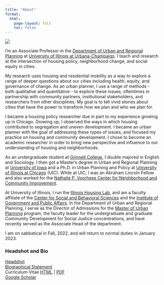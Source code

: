 ```yaml
---
title: "About"
format:
  html:
    page-layout: full
    toc: false
---
```


::: grid
::: g-col-6
![](greenlee.jpg){fig-alt="A photograph of Andrew Greenlee"}
:::

::: g-col-6
I'm an Associate Professor in the [Department of Urban and Regional Planning](https://urban.illinois.edu) at [University of Illinois at Urbana-Champaign](https://illinois.edu). I teach and research at the intersection of housing policy, neighborhood change, and social equity in cities.

My research uses housing and residential mobility as a way to explore a range of deeper questions about our cities including health, equity, and governance of change. As an urban planner, I use a range of methods - both qualitative and quantitative - to explore these issues, oftentimes in partnership with community partners, insittutional stakeholders, and researchers from other disciplines. My goal is to tell vivid stories about cities that have the power to transform how we plan and who we plan for.

I became a housing policy researcher due in part to my experience growing up in Chicago. Growing up, I observed the ways in which housing contributed to segregation and uneven development. I became an urban planner with the goal of addressing these types of issues, and focused my practice on housing and community development. I chose to become an academic researcher in order to bring new perspective and influence to our understanding of housing and neighborhoods.

As an undergraduate student at [Grinnell College](https://www.grinnell.edu), I double majored in English and Sociology. I then got a Master's degree in Urban and Regional Planning at [University of Iowa](https://sppa.uiowa.edu) and a Ph.D. in Urban Planning and Policy at [University of Illinois at Chicago](https://cuppa.uic.edu/academics/upp/) (UIC). While at UIC, I was an Abraham Lincoln Fellow and also worked for the [Nathalie P. Voorhees Center for Neighborhood and Community Improvement](https://voorheescenter.uic.edu).

At University of Illinois, I run the [Illinois Housing Lab](../lab/lab.qmd), and am a faculty affiliate of the [Center for Social and Behavioral Sciences](https://csbs.research.illinois.edu) and the [Institute of Government and Public Affairs](https://igpa.uillinois.edu/andrew-greenlee/). In the Department of Urban and Regional Planning, I serve as the Director of Admissions for the [Master of Urban Planning](https://urban.illinois.edu/programs-applying/master-urban-planning/) program, the faculty leader for the undergraduate and graduate Community Development for Social Justice concentrations, and have recently served as the Associate Head of the department.

I am on sabbatical in Fall, 2022, and will return to normal duties in January 2023.
:::
:::

### Headshot and Bio

[Headshot](greenlee.jpg)</br> 
[Biographical Statement](Greenlee%20Bio.docx)</br> 
Curriculum Vitae [HTML](../CV/CV.qmd) \| [PDF](../CV/GreenleeCV.pdf)</br>
[Google Scholar](https://scholar.google.com/citations?user=PUW7M-oAAAAJ&hl=en)
